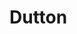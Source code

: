 
# Dutton
<ProjectDetails
  region="Vale"
  house="House Dutton"
  type="Castle"
  status="Not Started"
  warp="/warp not set"
  projectLead=""
  dateStarted="undefined"
  dateCompleted="undefined"
/>
